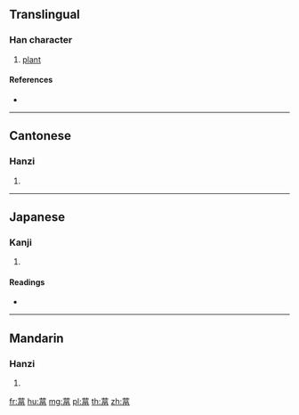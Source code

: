 {{character info/new}}
==Translingual==

===Han character===
{{Han char|rn=140|rad=艸|as=09|sn=15|four=44606|canj=TMRW}}

# [[plant]]

====References====
* {{Han ref|kx=1044.110|dkj=31395|dj=1505.080|hdz=53244.110|uh=844D|ud=33869|bh=DFB6|bd=57270}}

----

==Cantonese==

===Hanzi===
{{yue-hanzi|jyut=|y=fuk1}}

# {{defn|lang=yue|sort=艸09}}

----

==Japanese==

===Kanji===
{{ja-kanji|grade=|rs=艸09}}

# {{defn|lang=ja|sort=艸09}}

====Readings====
* {{ja-readings|on=[[ふく]] (fuku)|kun=[[ひるがお]] (hirugao)|nanori=}}

----

==Mandarin==

===Hanzi===
{{cmn-hanzi|pin=[[fú]] ([[fu2]])|wg=fu<sup>2</sup>}}

# {{defn|lang=cmn|sort=艸09}}

[[fr:葍]]
[[hu:葍]]
[[mg:葍]]
[[pl:葍]]
[[th:葍]]
[[zh:葍]]